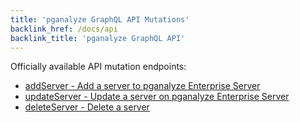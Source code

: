 ```yaml
---
title: 'pganalyze GraphQL API Mutations'
backlink_href: /docs/api
backlink_title: 'pganalyze GraphQL API'
---
```


Officially available API mutation endpoints:

* [addServer - Add a server to pganalyze Enterprise Server](/docs/api/mutations/addServer)
* [updateServer - Update a server on pganalyze Enterprise Server](/docs/api/mutations/updateServer)
* [deleteServer - Delete a server](/docs/api/mutations/deleteServer)
